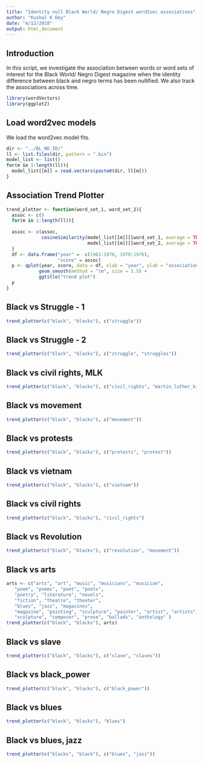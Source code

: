 ```yaml
---
title: "Identity null Black World/ Negro Digest word2vec associations"
author: "Kushal K Dey"
date: "4/12/2018"
output: html_document
---
```


## Introduction

In this script, we investigate the association between words or word sets of
interest for the Black World/ Negro Digest magazine when the identity difference between
black and negro terms has been nullified. We also track the associations across time.

```r
library(wordVectors)
library(ggplot2)
```

## Load word2vec models

We load the word2vec model fits.

```r
dir <- "../BL_ND_ID/"
ll <- list.files(dir, pattern = ".bin")
model_list <- list()
for(m in 1:length(ll)){
  model_list[[m]] = read.vectors(paste0(dir, ll[m]))
}
```

## Association Trend Plotter 

```r
trend_plotter <- function(word_set_1, word_set_2){
  assoc <- c()
  for(m in 1:length(ll)){
  
  assoc <- c(assoc, 
             cosineSimilarity(model_list[[m]][[word_set_1, average = TRUE]], 
                              model_list[[m]][[word_set_2, average = TRUE]]))
  }
  df <- data.frame("year" =  c(1961:1970, 1970:1976),
                   "score" = assoc)
  p <- qplot(year, score, data = df, xlab = "year", ylab = "association score") +  
            geom_smooth(method = "lm", size = 1.5) +
            ggtitle("trend plot")
  p
}
```


##  Black vs Struggle - 1

```r
trend_plotter(c("black", "blacks"), c("struggle"))
```


##  Black vs Struggle - 2

```r
trend_plotter(c("black", "blacks"), c("struggle", "struggles"))
```

##  Black vs civil rights, MLK

```r
trend_plotter(c("black", "blacks"), c("civil_rights", "martin_luther_king"))
```

##  Black vs movement 

```r
trend_plotter(c("black", "blacks"), c("movement"))
```

##  Black vs protests 

```r
trend_plotter(c("black", "blacks"), c("protests", "protest"))
```

##  Black vs vietnam

```r
trend_plotter(c("black", "blacks"), c("vietnam"))
```


##  Black vs civil rights

```r
trend_plotter(c("black", "blacks"), "civil_rights")
```


## Black vs Revolution 

```r
trend_plotter(c("black", "blacks"), c("revolution", "movement"))
```


## Black vs arts

```r
arts <- c("arts", "art", "music", "musicians", "musician",
   "poem", "poems", "poet", "poets",
   "poetry", "literature", "novels",
   "fiction", "theatre", "theater",
   "blues", "jazz", "magazines",
   "magazine", "painting", "sculpture", "painter", "artist", "artists",
   "sculpture", "composer", "prose", "ballads", "anthology" )
trend_plotter(c("black", "blacks"), arts)
```

## Black vs slave

```r
trend_plotter(c("black", "blacks"), c("slave", "slaves"))
```

## Black vs black_power

```r
trend_plotter(c("black", "blacks"), c("black_power"))
```

## Black vs blues

```r
trend_plotter(c("black", "blacks"), "blues")
```

## Black vs blues, jazz

```r
trend_plotter(c("blacks", "black"), c("blues", "jazz"))
```


